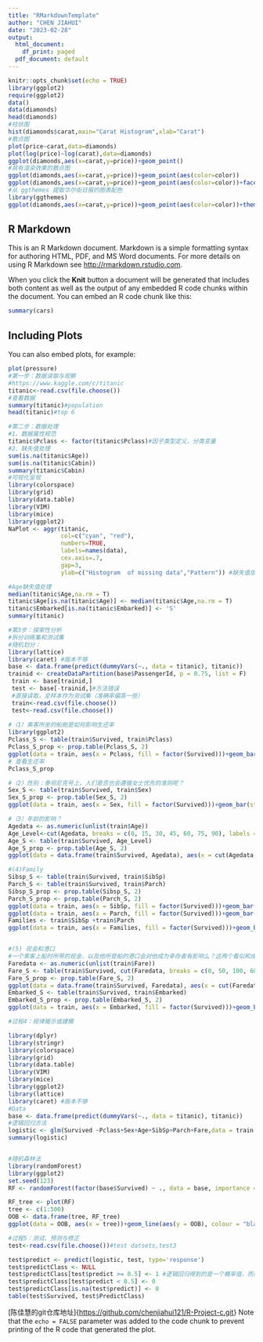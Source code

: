 ```yaml
---
title: "RMarkdownTemplate"
author: "CHEN JIAHUI"
date: "2023-02-28"
output:
  html_document:
    df_print: paged
  pdf_document: default
---
```


```r
knitr::opts_chunk$set(echo = TRUE)
library(ggplot2)
require(ggplot2)
data()
data(diamonds)
head(diamonds)
#柱状图
hist(diamonds$carat,main="Carat Histogram",xlab="Carat")
#散点图
plot(price~carat,data=diamonds)
plot(log(price)~log(carat),data=diamonds)
ggplot(diamonds,aes(x=carat,y=price))+geom_point()
#具有渲染效果的散点图
ggplot(diamonds,aes(x=carat,y=price))+geom_point(aes(color=color))
ggplot(diamonds,aes(x=carat,y=price))+geom_point(aes(color=color))+facet_grid(cut~clarity)
#从 ggthemes 提取华尔街日报的图表配色
library(ggthemes)
ggplot(diamonds,aes(x=carat,y=price))+geom_point(aes(color=color))+theme_wsj()


```

## R Markdown

This is an R Markdown document. Markdown is a simple formatting syntax for authoring HTML, PDF, and MS Word documents. For more details on using R Markdown see <http://rmarkdown.rstudio.com>.

When you click the **Knit** button a document will be generated that includes both content as well as the output of any embedded R code chunks within the document. You can embed an R code chunk like this:

```r
summary(cars)
```

## Including Plots

You can also embed plots, for example:

```r
plot(pressure)
#第一步：数据读取与观察
#https://www.kaggle.com/c/titanic
titanic<-read.csv(file.choose())
#查看数据
summary(titanic)#population
head(titanic)#top 6

#第二步：数据处理
#1、数据属性规范
titanic$Pclass <- factor(titanic$Pclass)#因子类型定义，分类变量
#2、缺失值处理
sum(is.na(titanic$Age))
sum(is.na(titanic$Cabin))
summary(titanic$Cabin)
#可视化呈现
library(colorspace)
library(grid)
library(data.table)
library(VIM)
library(mice)
library(ggplot2)
NaPlot <- aggr(titanic,
               col=c("cyan", "red"), 
               numbers=TRUE, 
               labels=names(data), 
               cex.axis=.7, 
               gap=3, 
               ylab=c("Histogram  of missing data","Pattern")) #缺失值信息可视化

#Age缺失值处理
median(titanic$Age,na.rm = T)
titanic$Age[is.na(titanic$Age)] <- median(titanic$Age,na.rm = T)
titanic$Embarked[is.na(titanic$Embarked)] <- 'S'
summary(titanic)

#第3步：探索性分析
#拆分训练集和测试集
#随机划分：
library(lattice)
library(caret) #版本不够
base <- data.frame(predict(dummyVars(~., data = titanic), titanic))
trainid <- createDataPartition(base$PassengerId, p = 0.75, list = F)
 train <- base[trainid,]
 test <- base[-trainid,]#方法错误
 #直接读取，全样本作为测试集（准确率偏高一些）
 train<-read.csv(file.choose())
 test<-read.csv(file.choose())
 
#（1）乘客所坐的船舱是如何影响生还率
library(ggplot2) 
Pclass_S <- table(train$Survived, train$Pclass) 
Pclass_S_prop <- prop.table(Pclass_S, 2) 
ggplot(data = train, aes(x = Pclass, fill = factor(Survived)))+geom_bar(stat='count',position='dodge') + scale_x_continuous(breaks=c(1:3)) + labs(x = 'Pclass')
# 查看生还率
Pclass_S_prop

#（2）性别：泰坦尼克号上，人们是否也会遵循女士优先的准则呢？
Sex_S <- table(train$Survived, train$Sex)
Sex_S_prop <- prop.table(Sex_S, 2)
ggplot(data = train, aes(x = Sex, fill = factor(Survived)))+geom_bar(stat='count', position='dodge')

#（3）年龄的影响？
Agedata <- as.numeric(unlist(train$Age))
Age_Level<-cut(Agedata, breaks = c(0, 15, 30, 45, 60, 75, 90), labels = c('kids', 'teenagers', 'prime', 'middle', 'agedness', 'senium' ))
Age_S <- table(train$Survived, Age_Level)
Age_S_prop <- prop.table(Age_S, 2)
ggplot(data = data.frame(train$Survived, Agedata), aes(x = cut(Agedata, breaks = c(0, 15, 30, 45, 60, 75, 90)), fill = factor(train.Survived)))+geom_bar(stat='count', position='dodge') + labs(x = 'Age') +  scale_x_discrete(labels = c('kids', 'teenagers', 'prime', 'middle', 'agedness', 'senium'))

#(4)Family
Sibsp_S <- table(train$Survived, train$SibSp)
Parch_S <- table(train$Survived, train$Parch)
Sibsp_S_prop <- prop.table(Sibsp_S, 2)
Parch_S_prop <- prop.table(Parch_S, 2)
ggplot(data = train, aes(x = SibSp, fill = factor(Survived)))+geom_bar(stat='count', position='dodge') + scale_x_continuous(breaks=c(0:8)) + labs(x = 'Sibsp')
ggplot(data = train, aes(x = Parch, fill = factor(Survived)))+geom_bar(stat='count', position='dodge') + scale_x_continuous(breaks=c(0:6)) + labs(x = 'Parch')
Families <- train$SibSp +train$Parch
ggplot(data = train, aes(x = Families, fill = factor(Survived)))+geom_bar(stat='count', position='dodge') + scale_x_continuous(breaks=c(0:10)) + labs(x = 'Families')


#(5) 现金和港口
#一个乘客上船时所带的现金，以及他所登船的港口会对他成为幸存者有影响么？这两个看似和成为幸存者毫无关系的因素，可能正从侧面表现出了幸存者所拥有的属性。那么还是首先从简单的单因素统计绘图开始。其中将Fare这一变量分为三个区间，第一个区间为(0, 50]标签为poor，第二个区间为(50, 100]标签为middle，第三个区间为(100, 600]标签为rich。
Faredata <- as.numeric(unlist(train$Fare))
Fare_S <- table(train$Survived, cut(Faredata, breaks = c(0, 50, 100, 600), labels = c('poor', 'middle', 'rich')))
Fare_S_prop <- prop.table(Fare_S, 2)
ggplot(data = data.frame(train$Survived, Faredata), aes(x = cut(Faredata, breaks = c(0, 50, 100, 600)), fill = factor(train.Survived)))+geom_bar(stat='count', position='dodge') + labs(x = 'Fare') +  scale_x_discrete(labels = c('poor', 'middle', 'rich'))
Embarked_S <- table(train$Survived, train$Embarked)
Embarked_S_prop <- prop.table(Embarked_S, 2)
ggplot(data = train, aes(x = Embarked, fill = factor(Survived)))+geom_bar(stat='count', position='dodge')

#过程4：规律揭示或建模

library(dplyr)
library(stringr)
library(colorspace)
library(grid)
library(data.table)
library(VIM)
library(mice)
library(ggplot2)
library(lattice)
library(caret) #版本不够
#Data
base <- data.frame(predict(dummyVars(~., data = titanic), titanic))
#逻辑回归方法
logistic <- glm(Survived ~Pclass+Sex+Age+SibSp+Parch+Fare,data = train[, -1],family = 'binomial'(link = 'logit'))
summary(logistic)


#随机森林法
library(randomForest)
library(ggplot2)
set.seed(123)
RF <- randomForest(factor(base$Survived) ~ ., data = base, importance = TRUE)

RF_tree <- plot(RF)
tree <- c(1:500)
OOB <- data.frame(tree, RF_tree)
ggplot(data = OOB, aes(x = tree))+geom_line(aes(y = OOB), colour = "black", size = 0.8)+geom_line(aes(y = X0), colour = "red", size = 0.8)+geom_line(aes(y = X1), colour = "green", size = 0.8) + labs(y = "Error.rate") + theme_bw()

#过程5：测试、预测与修正
test<-read.csv(file.choose())#test datsets,test3

test$predict <- predict(logistic, test, type='response')
test$predictClass <- NULL
test$predictClass[test$predict >= 0.5] <- 1 #逻辑回归得到的是一个概率值，而如何去划分需要我们指定，本例中大于等于0.5为正例，即：幸存。0.5也可以划分为0，已经测试过这个例子中不影响预测结
test$predictClass[test$predict < 0.5] <- 0
test$predictClass[is.na(test$predict)] <- 0
table(test$Survived, test$PredictClass)
```

[陈佳慧的git仓库地址]{<https://github.com/chenjiahui121/R-Project-c.git>} Note that the `echo = FALSE` parameter was added to the code chunk to prevent printing of the R code that generated the plot.
